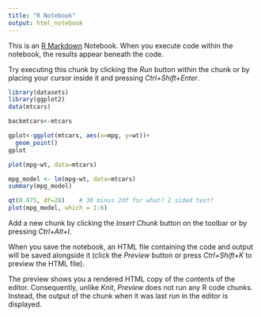 ```yaml
---
title: "R Notebook"
output: html_notebook
---
```


This is an [R Markdown](http://rmarkdown.rstudio.com) Notebook. When you execute code within the notebook, the results appear beneath the code. 

Try executing this chunk by clicking the *Run* button within the chunk or by placing your cursor inside it and pressing *Ctrl+Shift+Enter*. 

```r
library(datasets)
library(ggplot2)
data(mtcars)

backmtcars<-mtcars

gplot<-ggplot(mtcars, aes(x=mpg, y=wt))+
  geom_point()
gplot

plot(mpg~wt, data=mtcars)

mpg_model <- lm(mpg~wt, data=mtcars)
summary(mpg_model)

qt(0.975, df=28)    # 30 minus 2df for what? 2 sided test?
plot(mpg_model, which = 1:6)
```

Add a new chunk by clicking the *Insert Chunk* button on the toolbar or by pressing *Ctrl+Alt+I*.

When you save the notebook, an HTML file containing the code and output will be saved alongside it (click the *Preview* button or press *Ctrl+Shift+K* to preview the HTML file).

The preview shows you a rendered HTML copy of the contents of the editor. Consequently, unlike *Knit*, *Preview* does not run any R code chunks. Instead, the output of the chunk when it was last run in the editor is displayed.
